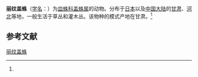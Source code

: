 {{Speciesbox
| name = 丽纹盖蛛
| status = 
| status_system = 
| image = 
| genus = Neriene
| species = angulifera
| authority = (Schenkel, 1953)<ref name='id13313'>{{cite web| url =http://www.bioinfo.cn/db05/BjdwSpecies.php?action=view&id=13313| title =丽纹盖蛛| work =《中国动物物种编目数据库》| publisher =中国科学院微生物研究所| author =中国科学院动物研究所| accessdate =2009-04-28| deadurl =yes| archiveurl =https://web.archive.org/web/20160305103716/http://www.bioinfo.cn/db05/BjdwSpecies.php?action=view&id=13313| archivedate =2016-03-05}}</ref>
}}

'''丽纹盖蛛'''（[[学名|学名]]：{{lang|la|''Neriene angulifera''}}）为[[皿蛛科|皿蛛科]][[盖蛛属|盖蛛属]]的动物。分布于[[日本|日本]]以及[[中国大陆|中国大陆]]的[[甘肃|甘肃]]、[[河北|河北]]等地，一般生活于草丛和灌木丛。该物种的模式产地在甘肃。<ref name='id13313'/>

== 参考文献 ==
{{reflist}}

{{Wikispecies|Neriene angulifera}}
{{Taxonbar|from=Q1885760}}

[[Category:盖蛛属|丽纹盖蛛]]


{{蜘蛛小作品}}